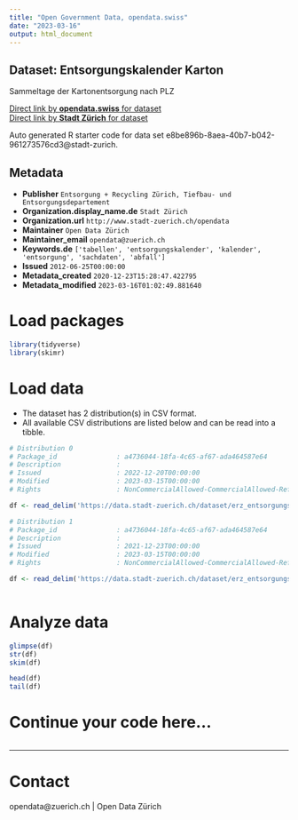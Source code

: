 ```yaml
---
title: "Open Government Data, opendata.swiss"
date: "2023-03-16"
output: html_document
---
```


## Dataset: Entsorgungskalender Karton

Sammeltage der Kartonentsorgung nach PLZ

[Direct link by **opendata.swiss** for dataset](https://opendata.swiss/de/dataset/entsorgungskalender-karton1)<br>
[Direct link by **Stadt Zürich** for dataset](https://data.stadt-zuerich.ch/dataset/erz_entsorgungskalender_karton)

Auto generated R starter code for data set e8be896b-8aea-40b7-b042-961273576cd3@stadt-zurich.

## Metadata

- **Publisher** `Entsorgung + Recycling Zürich, Tiefbau- und Entsorgungsdepartement`
- **Organization.display_name.de** `Stadt Zürich`
- **Organization.url** `http://www.stadt-zuerich.ch/opendata`
- **Maintainer** `Open Data Zürich`
- **Maintainer_email** `opendata@zuerich.ch`
- **Keywords.de** `['tabellen', 'entsorgungskalender', 'kalender', 'entsorgung', 'sachdaten', 'abfall']`
- **Issued** `2012-06-25T00:00:00`
- **Metadata_created** `2020-12-23T15:28:47.422795`
- **Metadata_modified** `2023-03-16T01:02:49.881640`


# Load packages

```r

library(tidyverse)
library(skimr)

```

# Load data

-   The dataset has 2 distribution(s) in CSV format.
-   All available CSV distributions are listed below and can be read into a tibble.

```r

# Distribution 0
# Package_id               : a4736044-18fa-4c65-af67-ada464587e64
# Description              : 
# Issued                   : 2022-12-20T00:00:00
# Modified                 : 2023-03-15T00:00:00
# Rights                   : NonCommercialAllowed-CommercialAllowed-ReferenceNotRequired

df <- read_delim('https://data.stadt-zuerich.ch/dataset/erz_entsorgungskalender_karton/download/entsorgungskalender_karton_2023.csv')

# Distribution 1
# Package_id               : a4736044-18fa-4c65-af67-ada464587e64
# Description              : 
# Issued                   : 2021-12-23T00:00:00
# Modified                 : 2023-03-15T00:00:00
# Rights                   : NonCommercialAllowed-CommercialAllowed-ReferenceNotRequired

df <- read_delim('https://data.stadt-zuerich.ch/dataset/erz_entsorgungskalender_karton/download/entsorgungskalender_karton_2022.csv')



```

# Analyze data

```r

glimpse(df)
str(df)
skim(df)

head(df)
tail(df)

```

# Continue your code here...

```r

```

------------------------------------------------------------------------

# Contact

opendata@zuerich.ch | Open Data Zürich
